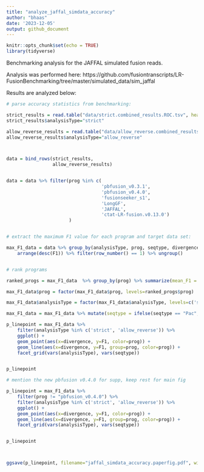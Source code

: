 ```yaml
---
title: "analyze_jaffal_simdata_accuracy"
author: "bhaas"
date: '2023-12-05'
output: github_document
---
```


```r
knitr::opts_chunk$set(echo = TRUE)
library(tidyverse)
```


Benchmarking analysis for the JAFFAL simulated fusion reads.

Analysis was performed here:
https://github.com/fusiontranscripts/LR-FusionBenchmarking/tree/master/simulated_data/sim_jaffal

Results are analyzed below:

```r

# parse accuracy statistics from benchmarking:

strict_results = read.table("data/strict.combined_results.ROC.tsv", header=T, sep="\t", stringsAsFactors = F)
strict_results$analysisType="strict"

allow_reverse_results = read.table("data/allow_reverse.combined_results.ROC.tsv", header=T, sep="\t", stringsAsFactors = F)
allow_reverse_results$analysisType="allow_reverse"



data = bind_rows(strict_results,
                 allow_reverse_results)


data = data %>% filter(prog %in% c(
                                   'pbfusion_v0.3.1',
                                   'pbfusion_v0.4.0',
                                   'fusionseeker_s1',
                                   'LongGF',
                                   'JAFFAL',
                                   'ctat-LR-fusion.v0.13.0')
                       )


# extract the maximum F1 value for each program and target data set: 

max_F1_data = data %>% group_by(analysisType, prog, seqtype, divergence) %>% 
    arrange(desc(F1)) %>% filter(row_number() == 1) %>% ungroup()


# rank programs 

ranked_progs = max_F1_data  %>% group_by(prog) %>% summarize(mean_F1 = mean(F1)) %>% arrange(desc(mean_F1))

max_F1_data$prog = factor(max_F1_data$prog, levels=ranked_progs$prog)

max_F1_data$analysisType = factor(max_F1_data$analysisType, levels=c('strict', 'allow_reverse'))

max_F1_data = max_F1_data %>% mutate(seqtype = ifelse(seqtype == "Pac", "PacBio", seqtype))

```


```r

p_linepoint = max_F1_data %>% 
    filter(analysisType %in% c('strict', 'allow_reverse')) %>%
    ggplot() + 
    geom_point(aes(x=divergence, y=F1, color=prog)) +
    geom_line(aes(x=divergence, y=F1, group=prog, color=prog)) +
    facet_grid(vars(analysisType), vars(seqtype))


p_linepoint

```


```r

# mention the new pbfusion v0.4.0 for supp, keep rest for main fig

p_linepoint = max_F1_data %>% 
    filter(prog != "pbfusion_v0.4.0") %>% 
    filter(analysisType %in% c('strict', 'allow_reverse')) %>%
    ggplot() + 
    geom_point(aes(x=divergence, y=F1, color=prog)) +
    geom_line(aes(x=divergence, y=F1, group=prog, color=prog)) +
    facet_grid(vars(analysisType), vars(seqtype))


p_linepoint




```



```r

ggsave(p_linepoint, filename="jaffal_simdata_accuracy.paperfig.pdf", width=8, height=7)

```







